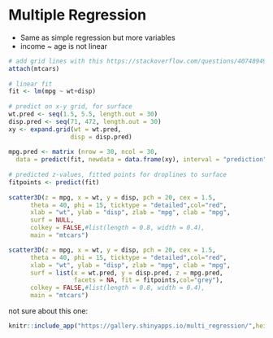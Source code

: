 # Multiple Regression {#multiple-reg}

* Same as simple regression but more variables
* income ~ age is not linear


```r
# add grid lines with this https://stackoverflow.com/questions/40748949/match-gridlines-to-axis-ticks-in-3d-regression-plot-persp-and-rockchalk
attach(mtcars)
 
# linear fit
fit <- lm(mpg ~ wt+disp)
 
# predict on x-y grid, for surface
wt.pred <- seq(1.5, 5.5, length.out = 30)
disp.pred <- seq(71, 472, length.out = 30)
xy <- expand.grid(wt = wt.pred, 
                 disp = disp.pred)
 
mpg.pred <- matrix (nrow = 30, ncol = 30, 
  data = predict(fit, newdata = data.frame(xy), interval = "prediction"))
 
# predicted z-values, fitted points for droplines to surface
fitpoints <- predict(fit) 
 
scatter3D(z = mpg, x = wt, y = disp, pch = 20, cex = 1.5, 
      theta = 40, phi = 15, ticktype = "detailed",col="red",
      xlab = "wt", ylab = "disp", zlab = "mpg", clab = "mpg",
      surf = NULL,
      colkey = FALSE,#list(length = 0.8, width = 0.4),            
      main = "mtcars")

```

```r
scatter3D(z = mpg, x = wt, y = disp, pch = 20, cex = 1.5, 
      theta = 40, phi = 15, ticktype = "detailed",col="red",
      xlab = "wt", ylab = "disp", zlab = "mpg", clab = "mpg",
      surf = list(x = wt.pred, y = disp.pred, z = mpg.pred, 
                  facets = NA, fit = fitpoints,col="grey"),
      colkey = FALSE,#list(length = 0.8, width = 0.4),            
      main = "mtcars")
```




not sure about this one:
```r
knitr::include_app("https://gallery.shinyapps.io/multi_regression/",height="1600px")
```
